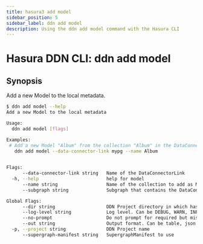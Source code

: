```yaml
---
title: hasura3 add model
sidebar_position: 5
sidebar_label: ddn add model
description: Using the ddn add model command with the Hasura CLI
---
```


# Hasura DDN CLI: ddn add model 

## Synopsis
Add a new Model to the local metadata.

```bash
$ ddn add model --help
Add a new Model to the local metadata

Usage:
  ddn add model [flags]

Examples:
 # Add a new Model "Album" from the collection "Album" in the DataConnectorLink "mypg"
   ddn add model --data-connector-link mypg --name Album
	 

Flags:
      --data-connector-link string   Name of the DataConnectorLink
  -h, --help                         help for model
      --name string                  Name of the collection to add as Model
      --subgraph string              Subgraph that contains the DataConnectorLink

Global Flags:
      --dir string                   DDN Project directory in which hasura.yaml is present (default ".")
      --log-level string             Log level. Can be DEBUG, WARN, INFO, ERROR, or FATAL. (default "INFO")
      --no-prompt                    Do not prompt for required but missing flags
      --out string                   Output format. Can be table, json or yaml. (default "table")
  -p, --project string               DDN Project name
      --supergraph-manifest string   SupergraphManifest to use
```

